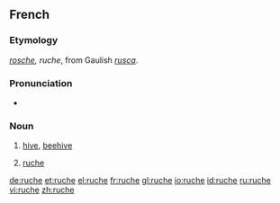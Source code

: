 ==French==

===Etymology===
{{OF.|fr}} ''[[rosche]], ruche'', from Gaulish ''[[rusca]]''.

===Pronunciation===
* {{IPA|/ʁyʃ/|lang=fr}}

===Noun===
{{fr-noun|f}}

# [[hive]], [[beehive]]
# {{context|clothing|lang=fr}} [[#English|ruche]]

[[de:ruche]]
[[et:ruche]]
[[el:ruche]]
[[fr:ruche]]
[[gl:ruche]]
[[io:ruche]]
[[id:ruche]]
[[ru:ruche]]
[[vi:ruche]]
[[zh:ruche]]